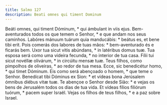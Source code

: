 ```yaml
---
title: Salmo 127
description: Beati omnes qui timent Dominum
---
```


<div class="side-by-side not-content">
  <span>
    Beáti omnes, qui timent Dóminum, * qui ámbulant in viis ejus.
  </span>
  <span>
    Bem-aventurados todos os que temem o Senhor, * e que andam nos seus
    caminhos.
  </span>
  <span>
    Labóres mánuum tuárum quia manducábis: * beátus es, et bene tibi erit.
  </span>
  <span>
    Pois comerás dos labores de tuas mãos: * bem-aventurado és e ficarás bem.
  </span>
  <span>
    Uxor tua sicut vitis abúndans, * in latéribus domus tuæ.
  </span>
  <span>
    Tua esposa será como uma videira fecunda, * no interior de tua casa.
  </span>
  <span>
    Fílii tui sicut novéllæ olivárum, * in circúitu mensæ tuæ.
  </span>
  <span>
    Teus filhos, como pimpolhos de oliveiras, * ao redor de tua mesa.
  </span>
  <span>
    Ecce, sic benedicétur homo, * qui timet Dóminum.
  </span>
  <span>
    Eis como será abençoado o homem, * que teme o Senhor.
  </span>
  <span>
    Benedícat tibi Dóminus ex Sion: * et vídeas bona Jerúsalem ómnibus diébus
    vitæ tuæ.
  </span>
  <span>
    Te abençoe o Senhor desde Sião: * e vejas os bens de Jerusalém todos os dias
    de tua vida.
  </span>
  <span>
    Et vídeas fílios filiórum tuórum, * pacem super Israël.
  </span>
  <span>
    Vejas os filhos de teus filhos, * e a paz sobre Israel.
  </span>
</div>
